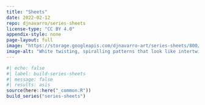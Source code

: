 ```yaml
---
title: "Sheets"
date: 2022-02-12
repo: djnavarro/series-sheets
license-type: "CC BY 4.0"
appendix-style: none
page-layout: full
image: "https://storage.googleapis.com/djnavarro-art/series-sheets/800/pollen_26_2614.jpg"
image-alt: "White twisting, spiralling patterns that look like intertwined ribbons against a red, orange, and tan background"
---
```

   
::: {.grid}
  
```r
#| echo: false
#| label: build-series-sheets
#| message: false
#| results: asis
source(here::here("_common.R"))
build_series("series-sheets")
```
   
:::
   
